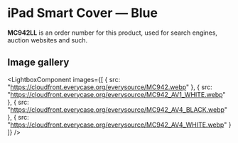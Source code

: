 
# iPad Smart Cover — Blue

<Callout type='info' emoji='👉🏻'>**MC942LL** is an order number for this product, used for search engines, auction websites and such.</Callout>

## Image gallery

<LightboxComponent
    images={[
      {
        src: "https://cloudfront.everycase.org/everysource/MC942.webp"
      },
      {
        src: "https://cloudfront.everycase.org/everysource/MC942_AV1_WHITE.webp"
      },
      {
        src: "https://cloudfront.everycase.org/everysource/MC942_AV4_BLACK.webp"
      },
      {
        src: "https://cloudfront.everycase.org/everysource/MC942_AV4_WHITE.webp"
      }
    ]}
  />

